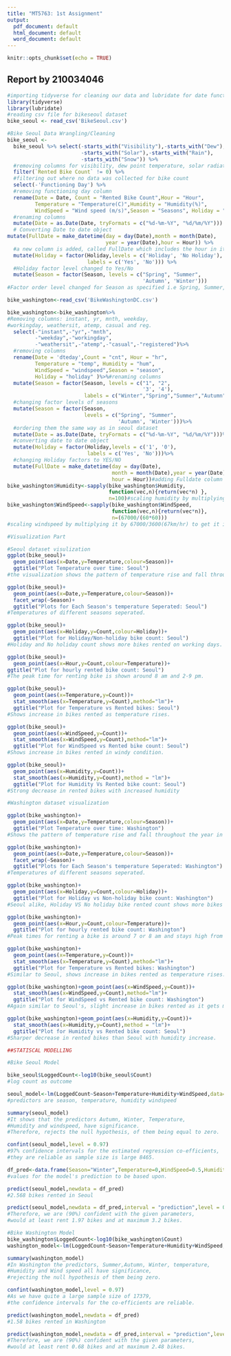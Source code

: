 ```yaml
---
title: "MT5763: 1st Assignment"
output:
  pdf_document: default
  html_document: default
  word_document: default
---
```


```r
knitr::opts_chunk$set(echo = TRUE)
```

## Report by 210034046

```r
#importing tidyverse for cleaning our data and lubridate for date functions
library(tidyverse)
library(lubridate)
#reading csv file for bikeseoul dataset
bike_seoul <- read_csv('BikeSeoul.csv')

#Bike Seoul Data Wrangling/Cleaning
bike_seoul <-
  bike_seoul %>% select(-starts_with("Visibility"),-starts_with("Dew"),
                        -starts_with("Solar"),-starts_with("Rain"),
                        -starts_with("Snow")) %>%
  #removing columns for visibility, dew point temperature, solar radiation, rainfall and snowfall.
  filter(`Rented Bike Count` != 0) %>% 
  #filtering out where no data was collected for bike count
  select(-'Functioning Day') %>% 
  #removing functioning day column
  rename(Date = Date, Count = "Rented Bike Count",Hour = "Hour",
         Temperature = "Temperature(C)",Humidity = "Humidity(%)",
         WindSpeed = "Wind speed (m/s)",Season = "Seasons", Holiday = "Holiday") %>% 
  #renaming columns
  mutate(Date = as.Date(Date, tryFormats = c("%d-%m-%Y", "%d/%m/%Y"))) %>%
  # Converting Date to date object
mutate(FullDate = make_datetime(day = day(Date),month = month(Date),
                                year = year(Date),hour = Hour)) %>% 
  #a new column is added, called FullDate which includes the hour in it
  mutate(Holiday = factor(Holiday,levels = c('Holiday', 'No Holiday'),
                          labels = c('Yes', 'No'))) %>% 
  #Holiday factor level changed to Yes/No
  mutate(Season = factor(Season, levels = c("Spring", "Summer",
                                            'Autumn', 'Winter')))
#Factor order level changed for Season as specified i.e Spring, Summer, Autumn and Winter

bike_washington<-read_csv('BikeWashingtonDC.csv')

bike_washington<-bike_washington%>%
#Removing columns: instant, yr, mnth, weekday,
#workingday, weathersit, atemp, casual and reg.
  select(-"instant",-"yr",-"mnth",
         -"weekday",-"workingday",
         -"weathersit",-"atemp",-"casual",-"registered")%>%
  #removing columns
  rename(Date = 'dteday',Count = "cnt", Hour = "hr",
         Temperature = "temp", Humidity = "hum",
         WindSpeed = "windspeed",Season = "season", 
         Holiday = "holiday" )%>%#renaming columns
  mutate(Season = factor(Season, levels = c("1", "2",
                                            '3', '4'),
                         labels = c("Winter","Spring","Summer","Autumn")))%>%
  #changing factor levels of seasons
  mutate(Season = factor(Season, 
                         levels = c("Spring", "Summer",
                                    'Autumn', 'Winter')))%>%
  #ordering them the same way as in seoul dataset
  mutate(Date = as.Date(Date, tryFormats = c("%d-%m-%Y", "%d/%m/%Y")))%>% 
  #converting date to date object
  mutate(Holiday = factor(Holiday,levels = c('1', '0'),
                          labels = c('Yes', 'No')))%>%
  #changing Holiday factors to YES/NO
  mutate(FullDate = make_datetime(day = day(Date),
                                  month = month(Date),year = year(Date),
                                  hour = Hour))#adding Fulldate column
bike_washington$Humidity<-sapply(bike_washington$Humidity,
                                 function(vec,n){return(vec*n) },
                                 n=100)#scaling humidity by multiplying it by 100
bike_washington$WindSpeed<-sapply(bike_washington$WindSpeed,
                                  function(vec,n){return(vec*n)},
                                  n=(67000/(60*60)))
#scaling windspeed by multiplying it by 67000/3600(67km/hr) to get it in m/s

#Visualization Part

#Seoul dataset visulization
ggplot(bike_seoul)+
  geom_point(aes(x=Date,y=Temperature,colour=Season))+
  ggtitle("Plot Temperature over time: Seoul")
#the visualization shows the pattern of temperature rise and fall throughout the year.

ggplot(bike_seoul)+
  geom_point(aes(x=Date,y=Temperature,colour=Season))+
  facet_wrap(~Season)+
  ggtitle("Plots for Each Season's temperature Seperated: Seoul")
#Temperatures of different seasons seperated.

ggplot(bike_seoul)+
  geom_point(aes(x=Holiday,y=Count,colour=Holiday))+
  ggtitle("Plot for Holiday/Non-holiday bike count: Seoul")
#Holiday and No holiday count shows more bikes rented on working days.

ggplot(bike_seoul)+
  geom_point(aes(x=Hour,y=Count,colour=Temperature))+
ggtitle("Plot for hourly rented bike count: Seoul")
#The peak time for renting bike is shown around 8 am and 2-9 pm.

ggplot(bike_seoul)+
  geom_point(aes(x=Temperature,y=Count))+
  stat_smooth(aes(x=Temperature,y=Count),method="lm")+
  ggtitle("Plot for Temperature vs Rented bikes: Seoul")
#Shows increase in bikes rented as temperature rises.

ggplot(bike_seoul)+
  geom_point(aes(x=WindSpeed,y=Count))+
  stat_smooth(aes(x=WindSpeed,y=Count),method="lm")+
  ggtitle("Plot for WindSpeed vs Rented bike count: Seoul")
#Shows increase in bikes rented in windy condition.

ggplot(bike_seoul)+
  geom_point(aes(x=Humidity,y=Count))+
  stat_smooth(aes(x=Humidity,y=Count),method = "lm")+
  ggtitle("Plot for Humidity Vs Rented bike count: Seoul")
#Strong decrease in rented bikes with increased humidity

#Washington dataset visualization

ggplot(bike_washington)+
  geom_point(aes(x=Date,y=Temperature,colour=Season))+
  ggtitle("Plot Temperature over time: Washington")
#Shows the pattern of temperature rise and fall throughout the year in Washington.

ggplot(bike_washington)+
  geom_point(aes(x=Date,y=Temperature,colour=Season))+
  facet_wrap(~Season)+
  ggtitle("Plots for Each Season's temperature Seperated: Washington")
#Temperatures of different seasons seperated.

ggplot(bike_washington)+
  geom_point(aes(x=Holiday,y=Count,colour=Holiday))+
  ggtitle("Plot for Holiday vs Non-holiday bike count: Washington")
#Seoul alike, Holiday VS No holiday bike rented count shows more bikes rented on working days.

ggplot(bike_washington)+
  geom_point(aes(x=Hour,y=Count,colour=Temperature))+
  ggtitle("Plot for hourly rented bike count: Washington")
#Peak times for renting a bike is around 7 or 8 am and stays high from 12-6 pm.

ggplot(bike_washington)+
  geom_point(aes(x=Temperature,y=Count))+
  stat_smooth(aes(x=Temperature,y=Count),method="lm")+
  ggtitle("Plot for Temperature vs Rented bikes: Washington")
#Similar to Seoul, shows increase in bikes rented as temperature rises.

ggplot(bike_washington)+geom_point(aes(x=WindSpeed,y=Count))+
  stat_smooth(aes(x=WindSpeed,y=Count),method="lm")+
  ggtitle("Plot for WindSpeed vs Rented bike count: Washington")
#Again similar to Seoul's, slight increase in bikes rented as it gets more windy.

ggplot(bike_washington)+geom_point(aes(x=Humidity,y=Count))+
  stat_smooth(aes(x=Humidity,y=Count),method = "lm")+
  ggtitle("Plot for Humidity vs Rented bike count: Seoul")
#Sharper decrease in rented bikes than Seoul with humidity increase.

##STATISCAL MODELLING

#Bike Seoul Model

bike_seoul$LoggedCount<-log10(bike_seoul$Count)
#log count as outcome

seoul_model<-lm(LoggedCount~Season+Temperature+Humidity+WindSpeed,data=bike_seoul)
#predictors are season, temperature, humidity windspeed

summary(seoul_model)
#It shows that the predictors Autumn, Winter, Temperature, 
#Humidity and windspeed, have significance.
#Therefore, rejects the null hypothesis, of them being equal to zero.

confint(seoul_model,level = 0.97)
#97% confidence intervals for the estimated regression co-efficients, 
#they are reliable as sample size is large 8465.

df_pred<-data.frame(Season="Winter",Temperature=0,WindSpeed=0.5,Humidity=20)
#values for the model's prediction to be based upon.

predict(seoul_model,newdata = df_pred)
#2.568 bikes rented in Seoul

predict(seoul_model,newdata = df_pred,interval = "prediction",level = 0.90)
#Therefore, we are (90%) confident with the given parameters, 
#would at least rent 1.97 bikes and at maximum 3.2 bikes.

#Bike Washington Model
bike_washington$LoggedCount<-log10(bike_washington$Count)
washington_model<-lm(LoggedCount~Season+Temperature+Humidity+WindSpeed,data=bike_washington)

summary(washington_model)
#In Washington the predictors, Summer,Autumn, Winter, temperature, 
#Humidity and Wind speed all have significance, 
#rejecting the null hypothesis of them being zero.

confint(washington_model,level = 0.97)
#As we have quite a large sample size of 17379, 
#the confidence intervals for the co-efficients are reliable. 

predict(washington_model,newdata = df_pred)
#1.58 bikes rented in Washington

predict(washington_model,newdata = df_pred,interval = "prediction",level = 0.90)
#Therefore, we are (90%) confident with the given parameters,
#would at least rent 0.68 bikes and at maximum 2.48 bikes.


```



